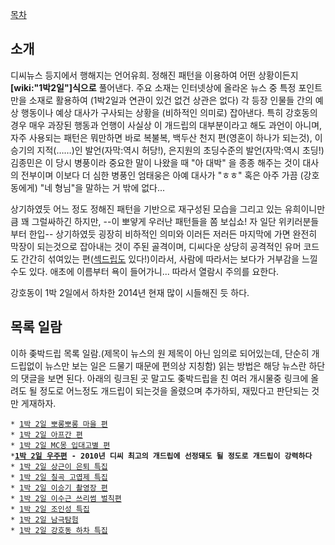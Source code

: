 
[[목차]]
== 소개 ==
디씨뉴스 등지에서 행해지는 언어유희. 정해진 패턴을 이용하여 어떤 상황이든지 '''[wiki:"1박2일"]식으로''' 풀어낸다. 주요 소재는 인터넷상에 올라온 뉴스 중 특정 포인트만을 소재로 활용하여 (1박2일과 연관이 있건 없건 상관은 없다) 각 등장 인물들 간의 예상 행동이나 예상 대사가 구사되는 상황을 (비하적인 의미로) 잡아낸다. 특히 강호동의 경우 매우 과장된 행동과 언행이 사실상 이 개드립의 대부분이라고 해도 과언이 아니며, 자주 사용되는 패턴은 뭐만하면 바로 복불복, 백두산 천지 편(영혼이 하나가 되는것), 이승기의 지적(……)인 발언(자막:역시 허당!), 은지원의 초딩수준의 발언(자막:역시 초딩!) 김종민은 이 당시 병풍이라 중요한 말이 나왔을 때 "아 대박" 을 종종 해주는 것이 대사의 전부이며 이보다 더 심한 병풍인 엄태웅은 아예 대사가 "ㅎㅎ" 혹은 아주 가끔 (강호동에게) "네 형님"을 말하는 거 밖에 없다... 

상기하였듯 어느 정도 정해진 패턴을 기반으로 재구성된 모습을 그리고 있는 유희이니만큼 꽤 그럴싸하긴 하지만, --이 뽀얗게 우러난 패턴들을 쫌 보십쇼! 자 일단 위키러분들부터 한입-- 상기하였듯 굉장히 비하적인 의미와 이러든 저러든 마지막에 가면 완전히 막장이 되는것으로 잡아내는 것이 주된 골격이며, 디씨다운 상당히 공격적인 유머 코드도 간간히 섞여있는 편([[섹드립]]도 있다!)이라서, 사람에 따라서는 보다가 거부감을 느낄수도 있다. 애초에 이름부터 욕이 들어가니... 따라서 열람시 주의를 요한다.

강호동이 1박 2일에서 하차한 2014년 현재 많이 시들해진 듯 하다.
== 목록 일람 ==
이하 좆박드립 목록 일람.(제목이 뉴스의 원 제목이 아닌 임의로 되어있는데, 단순히 개드립없이 뉴스만 보는 일은 드물기 때문에 편의상 지칭함) 읽는 방법은 해당 뉴스란 하단의 댓글을 보면 된다. 아래의 링크된 곳 말고도 좆박드립을 친 여러 개시물중 링크에 올려도 될 정도로 어느정도 개드립이 되는것을 올렸으며 추가하되, 재밌다고 판단되는 것만 게재하자.

 * [http://www.dcnews.in/etc_list.php?code=dol&id=20122&curPage=&s_title=&s_body=&s_name=&s_que= 1박 2일 뽀롱뽀롱 마을 편]
 * [http://www.dcnews.in/news_list.php?code=ahh&id=621671 1박 2일 아프간 편]
 * [http://www.dcnews.in/news_list.php?code=ahh&id=620636&curPage=&s_title=&s_body=&s_name=&s_que= 1박 2일 MC몽 입대고별 편]
 *''' [http://www.dcnews.in/etc_list.php?code=dol&id=17584 1박 2일 우주편] - 2010년 디씨 최고의 개드립에 선정돼도 될 정도로 개드립이 강력하다'''
 * [http://www.dcnews.in/etc_list.php?code=dol&id=20012 1박 2일 상근이 은퇴 특집]
 * [http://www.dcnews.in/etc_list.php?code=star&id=20366&curPage=&s_title=&s_body=&s_name=&s_que= 1박 2일 칠곡 고엽제 특집]
 * [http://www.dcnews.in/etc_list.php?code=dol&id=20474 1박 2일 이승기 촬영장 편]
 * [http://www.dcnews.in/etc_list.php?code=dol&id=20833 1박 2일 이수근 쓰리썸 벌칙편]
 * [http://www.dcnews.in/etc_list.php?code=dol&id=20279&curPage=&s_title=&s_body=&s_name=&s_que=&page=12 1박 2일 조인성 특집]
 * [http://www.dcnews.in/news_list.php?code=entertainment&id=498742&curPage=&s_title=1&s_body=&s_name=&s_que=%B3%B2%B1%D8&page= 1박 2일 남극탐험]
 * [http://www.dcnews.in/etc_list.php?code=dol&id=21206&curPage=&s_title=1&s_body=1&s_name=&s_que=강호동 1박 2일 강호동 하차 특집]
 
